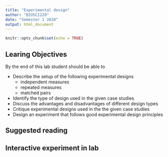 ```yaml
---
title: "Experimental design"
author: "BIOSCI220"
date: "Semester 1 2020"
output: html_document
---
```


```r
knitr::opts_chunk$set(echo = TRUE)
```

## Learing Objectives

By the end of this lab student should be able to

   + Describe the setup of the following experimental designs
       + independent measures
       + repeated measures
       + matched pairs
   + Identify the type of design used in the given case studies
   + Discuss the advantages and disadvantages of different design types
   + Critique experimental designs used in the the given case studies
   + Design an experiment that follows good experimental design principles


## Suggested reading


## Interactive experiment in lab
